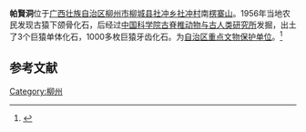 '''帕賢洞'''位于[[广西壮族自治区|广西壮族自治区]][[柳州市|柳州市]][[柳城县|柳城县]][[社冲乡|社冲乡]][[社冲村|社冲村]]南[[楞寨山|楞寨山]]。1956年当地农民发现古猿下颌骨化石，后经过[[中国科学院古脊椎动物与古人类研究所|中国科学院古脊椎动物与古人类研究所]]发掘，出土了3个巨猿单体化石，1000多枚巨猿牙齿化石。为[[广西壮族自治区重点文物保护单位|自治区重点文物保护单位]]。<ref>{{Cite web|author= |title=柳州市主要景区 |publisher=广西地情网 |url=http://www.gxdqw.com/Item/1844.aspx |date=2009年4月15日 |deadurl=yes |archiveurl=https://web.archive.org/web/20110806080829/http://www.gxdqw.com/Item/1844.aspx |archivedate=2011年8月6日 }}</ref>

== 参考文献 ==
{{reflist}}

[[Category:柳州|Category:柳州]]